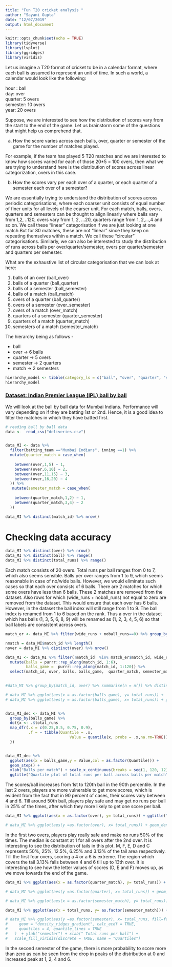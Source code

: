 ```yaml
---
title: "Fun T20 cricket analysis "
author: "Sayani Gupta"
date: "12/07/2019"
output: html_document
---
```


```r
knitr::opts_chunk$set(echo = TRUE)
library(tidyverse)
library(lvplot)
library(ggridges)
library(viridis)
```

Let us imagine a T20 format of cricket to be in a calendar format, where each ball is assumed to represent an unit of time. In such a world, a calendar would look like the following:

hour : ball  
day:  over  
quarter: 5 overs  
semester: 10 overs  
year: 20 overs  

Suppose, we are interested to see how the distribution of scores vary from the start to the end of the game. Let us brainstorm some of the questions that might help us comprehend that.

a) How the score varies across each balls, over, quarter or semester of the game for the number of matches played. 

For example, if the team has played 5 T20 matches and we are interested to know how scores varied for each of those 20*5 = 100 overs, then what we are trying to understand here is the distribution of scores across linear categorization, overs in this case. 


b) How the scores vary per each over of a quarter, or each quarter of a semester each over of a semester? 


We are essentially trying to understand the distribution of scores across periodic categorisations, where each coarser unit consists of equal number of finer units for all levels of the coarser unit. For each match, balls, overs, quarters and semesters can be thought to align linearly where balls vary from 1,2, ..120, overs vary from 1, 2, ...20, quarters range from 1, 2,...,4 and so on. We call these "linear" categorisation if we are just looking at one match.But for 80 matches, these are not "linear" since they keep on repeating themselves within a match. We call these "circular" categorisations. Similarly,  we can also be interested to study the distribution of runs across balls per over/quarter/semester, overs per quarter/semester and quarters per semester. 


What are the exhaustive list of circular categorisation that we can look at here:

 1) balls of an over (ball_over)
 2) balls of a quarter (ball_quarter)
 3) balls of a  semester (ball_semester)
 4) balls of a  match (ball_match)
 5) overs of a quarter (ball_quarter)
 6) overs of a semester (over_semester)
 7) overs of a match (over_match)
 8) quarters of a semester (quarter_semester)
 9) quarters of a match (quarter_match)
 10) semesters of a match (semester_match)


The hierarchy being as follows - 

 - ball
 - over -> 6 balls
 - quarter -> 5 overs
 - semester -> 2 quarters
 - match -> 2 semesters


```r
hierarchy_model <- tibble(category_ls = c("ball", "over", "quarter", "semester", "match"), conversion_fac  = c(6, 5, 2, 2, 1))
hierarchy_model
```

### [Dataset: Indian Premier League (IPL) ball by ball](https://www.kaggle.com/littleraj30/indian-premier-league-2019-ball-by-ball)


We will look at the ball by ball data for Mumbai Indians.  Performance will vary depending on if they are batting 1st or 2nd. Hence, it is a good idea to filter the matches in which they have batted first.

```r
# reading ball by ball data
data <-  read_csv("deliveries.csv")


data_MI <- data %>% 
  filter(batting_team =="Mumbai Indians", inning ==1) %>% 
  mutate(quarter_match = case_when(
    
    between(over,1,5) ~ 1,
    between(over,6,10) ~ 2,
    between(over,11,15) ~ 3,
    between(over,16,20) ~ 4
  )) %>% 
   mutate(semester_match = case_when(
    
    between(quarter_match,1,2) ~ 1,
    between(quarter_match,3,4) ~ 2
  )) 
```


```r
data_MI %>% distinct(match_id) %>% nrow()
```

# Checking data accuracy  

```r
data_MI %>% distinct(over) %>% nrow()
data_MI %>% distinct(ball) %>% range()
data_MI %>% distinct(total_runs) %>% range()
```

Each match consists of 20 overs. Total runs per ball ranges from 0 to 7, which also seems sensible. Balls per over ranges from 1 to 9, which seems reasonable in case of no/wide balls. However, we would eliminate such cases so that each over consists of 6 balls. There are 2 matches for which some overs have less than 6 balls. These 2 matches are removed from the dataset. Also rows for which (wide_runs + noball_runs) not equal to zero are removed from the dataset. This would ensure that each over has 6 balls. However, in the dataset the ball index will still range from 1 to 9. The ball index is renamed from 1 to 6 based on the rank. Thus a over in the dataset which has balls (1, 3, 5, 6, 8, 9) will be renamed as (1, 2, 3, 4, 5, 6) so that ball labels are consistent across overs.


```r
match_er <- data_MI %>% filter(wide_runs + noball_runs==0) %>% group_by(match_id,over) %>%  summarize(n = n()) %>% filter(n!=6) %>% select(match_id)

nmatch = data_MI$match_id %>% length()
nover = data_MI %>% distinct(over) %>% nrow()

data_MI <- data_MI %>% filter(!match_id  %in% match_er$match_id, wide_runs + noball_runs==0) %>% 
  mutate(balls = purrr::rep_along(match_id, 1:6),
         balls_game =  purrr::rep_along(match_id, 1:120)) %>% 
  select(match_id, over, balls, balls_game,  quarter_match, semester_match,  total_runs)
  

#data_MI %>% group_by(match_id, over) %>% summarise(n = n()) %>% distinct()
```


<!-- a) How the score varies across each balls (a simple time plot), over, quarter or semester of the match. What we are trying to understand here is the distribution of scores across linear time units. -->

```r
# data_MI %>% ggplot(aes(x = as.factor(balls_game), y= total_runs)) +  geom_boxplot()+ xlab("balls")
# data_MI %>% ggplot(aes(y = as.factor(balls_game), x= total_runs)) + geom_density_ridges2() + ylab("Balls per  over")


data_MI_dec <- data_MI %>%
  group_by(balls_game) %>%
  do({x <- .$total_runs
  map_dfr(.x = c(0.25,0.5, 0.75, 0.9),
          .f = ~ tibble(Quantile = .x,
                            Value = quantile(x, probs = .x,na.rm=TRUE)))
  })


data_MI_dec %>%
  ggplot(aes(x = balls_game,y = Value,col = as.factor(Quantile))) +
  geom_step() +
  xlab("Balls per match") + scale_x_continuous(breaks = seq(1, 120, 12)) +
  ggtitle("Quartile plot of total runs per ball across balls per match")

```

The scores/ball increases from 1st to 120th ball in the 90th percentile. In the last 2 overs, players are more vulnerable to get more scores, which is evident from the fact that in 90 percent of cases, their scores vary between 4 and 6. Till around 50th ball, players play safe and may get no runs per ball in 25% of the times, after which they more likely to get one score per ball.

```r
data_MI %>% ggplot(aes(x = as.factor(over), y= total_runs)) + ggtitle("Letter value plot of runs per ball across each over of a match") + geom_lv(aes(fill = ..LV..), outlier.colour = "red", outlier.shape = 1, k = 5) + xlab("overs per match")

# data_MI %>% ggplot(aes(y =as.factor(over), x= total_runs)) + geom_density_ridges2() + ylab("Balls per  over")
```

In the first two overs, players play really safe and make no runs 50% of the times. The median is constant at 1 for all overs after the 2nd over. It is interesting to see the distribution of tails in this plot. M, F, E, D and C represents 50%, 25%, 12.5%, 6.25% and 3.13% of the tail area respectively. Till the first four overs, scoring a 4 or a 6 is extreme. The region which covers the tail 3.13% falls between 4 and 6 till up to 13th over. It is interesting to see how the letter values of scores (D, E and F) moves up, as we move towards the end of the game. 


```r
data_MI %>% ggplot(aes(x = as.factor(quarter_match), y= total_runs)) +  geom_violin()+ xlab("quarters per match")+ ylab(" Total runs per ball") + ggtitle("Violin plot of runs per ball across each quarter of a match")

# data_MI %>% ggplot(aes(y =as.factor(quarter), x= total_runs)) + geom_density_ridges2() + ylab("quarters per match") + xlab(" Total runs per ball")
```



```r
# data_MI %>% ggplot(aes(x = as.factor(semester_match), y= total_runs)) +  geom_violin()+ xlab("semester per match")+ ylab(" Total runs per ball") +ggtitle("Violin plot of runs per ball across each semesters of a match")

data_MI %>% ggplot(aes(x = total_runs, y= as.factor(semester_match))) +  geom_density_ridges2()+ ylab("semesters per match")+ xlab(" Total runs per ball")+ ggtitle("Ridge plot of runs per ball across each semesters of a match")

# data_MI %>% ggplot(aes(y =as.factor(semester), x= total_runs, fill=factor(..quantile..))) +   stat_density_ridges(
#     geom = "density_ridges_gradient", calc_ecdf = TRUE,
#     quantiles = 4, quantile_lines = TRUE
#   )  + ylab("semester") + xlab(" Total runs per ball") +
#   scale_fill_viridis(discrete = TRUE, name = "Quartiles")
```
      
In the second semester of the game, there is more probability to score more than zero as can be seen from the drop in peaks of the distribution at 0 and increased peak at 1, 2, 4 and 6.
      






